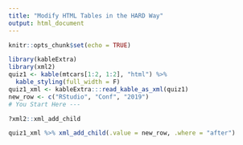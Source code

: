 ```yaml
---
title: "Modify HTML Tables in the HARD Way"
output: html_document
---
```


```r
knitr::opts_chunk$set(echo = TRUE)
```

```r
library(kableExtra)
library(xml2)
quiz1 <- kable(mtcars[1:2, 1:2], "html") %>%
  kable_styling(full_width = F)
quiz1_xml <- kableExtra:::read_kable_as_xml(quiz1)
new_row <- c("RStudio", "Conf", "2019")
# You Start Here ---
```

```r
?xml2::xml_add_child

quiz1_xml %>% xml_add_child(.value = new_row, .where = "after")

```

